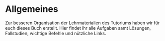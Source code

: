 # Allgemeines {.unnumbered}

Zur besseren Organisation der Lehrmaterialien des Tutoriums haben wir für euch dieses Buch erstellt. Hier findet ihr alle Aufgaben samt Lösungen, Fallstudien, wichtige Befehle und nützliche Links.
